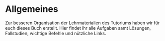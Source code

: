 # Allgemeines {.unnumbered}

Zur besseren Organisation der Lehrmaterialien des Tutoriums haben wir für euch dieses Buch erstellt. Hier findet ihr alle Aufgaben samt Lösungen, Fallstudien, wichtige Befehle und nützliche Links.
